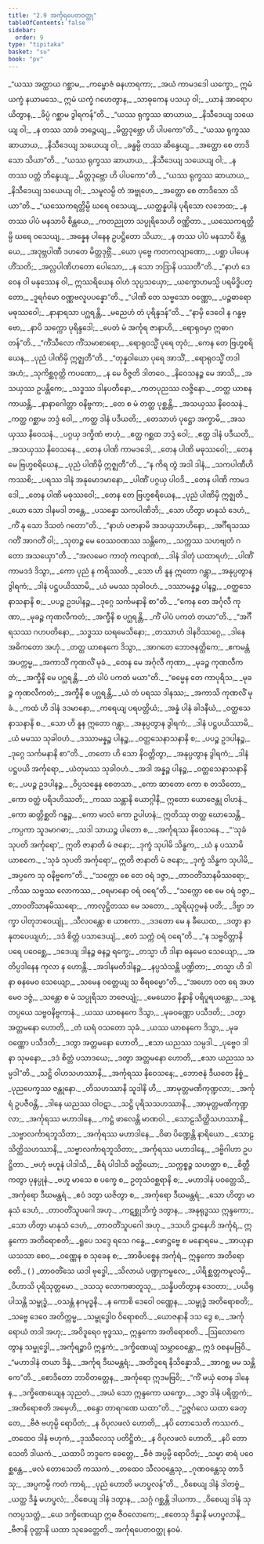 ```yaml
---
title: "2.9 အင်္ကုရပေတဝတ္ထု"
tableOfContents: false
sidebar:
  order: 9
type: "tipitaka"
basket: "su"
book: "pv"
---
```



<DynamicBreadcrumb />

<Division number="257" book="pv" e="ch" v="19" p="154">

<Paragraph number="281" type="verses" book="pv">
_“ယဿ အတ္ထာယ ဂစ္ဆာမ,_  
_ကမ္ဗောဇံ ဓနဟာရကာ;_  
_အယံ ကာမဒဒေါ ယက္ခော,_  
ဣမံ ယက္ခံ နယာမသေ._  

</Paragraph>

</Division>
<Division number="258" book="pv" e="ch" v="19" p="154">

<Paragraph number="282" type="verses" book="pv">
ဣမံ ယက္ခံ ဂဟေတွာန,_  
_သာဓုကေန ပသယှ ဝါ;_  
_ယာနံ အာရောပယိတွာန,_  
_ခိပ္ပံ ဂစ္ဆာမ ဒွါရကန်”တိ._  

</Paragraph>

</Division>
<Division number="259" book="pv" e="ch" v="19" p="154">

<Paragraph number="283" type="verses" book="pv">
_“ယဿ ရုက္ခဿ ဆာယာယ,_  
_နိသီဒေယျ သယေယျ ဝါ;_  
_န တဿ သာခံ ဘဉ္ဇေယျ,_  
_မိတ္တဒုဗ္ဘော ဟိ ပါပကော”တိ._  

</Paragraph>

</Division>
<Division number="260" book="pv" e="ch" v="19" p="154">

<Paragraph number="284" type="verses" book="pv">
_“ယဿ ရုက္ခဿ ဆာယာယ,_  
_နိသီဒေယျ သယေယျ ဝါ;_  
_ခန္ဓမ္ပိ တဿ ဆိန္ဒေယျ,_  
_အတ္ထော စေ တာဒိသော သိယာ”တိ._  

</Paragraph>

</Division>
<Division number="261" book="pv" e="ch" v="19" p="155">

<Paragraph number="285" type="verses" book="pv">
_“ယဿ ရုက္ခဿ ဆာယာယ,_  
_နိသီဒေယျ သယေယျ ဝါ;_  
_န တဿ ပတ္တံ ဘိန္ဒေယျ,_  
_မိတ္တဒုဗ္ဘော ဟိ ပါပကော”တိ._  

</Paragraph>

</Division>
<Division number="262" book="pv" e="ch" v="19" p="155">

<Paragraph number="286" type="verses" book="pv">
_“ယဿ ရုက္ခဿ ဆာယာယ,_  
_နိသီဒေယျ သယေယျ ဝါ;_  
_သမူလမ္ပိ တံ အဗ္ဗုဟေ,_  
_အတ္ထော စေ တာဒိသော သိယာ”တိ._  

</Paragraph>

</Division>
<Division number="263" book="pv" e="ch" v="19" p="155">

<Paragraph number="287" type="verses" book="pv">
_“ယဿေကရတ္တိမ္ပိ ဃရေ ဝသေယျ,_  
_ယတ္ထန္နပါနံ ပုရိသော လဘေထ;_  
_န တဿ ပါပံ မနသာပိ စိန္တယေ,_  
_ကတညုတာ သပ္ပုရိသေဟိ ဝဏ္ဏိတာ._  

</Paragraph>

</Division>
<Division number="264" book="pv" e="ch" v="19" p="155">

<Paragraph number="288" type="verses" book="pv">
_ယဿေကရတ္တိမ္ပိ ဃရေ ဝသေယျ,_  
_အန္နေန ပါနေန ဥပဋ္ဌိတော သိယာ;_  
_န တဿ ပါပံ မနသာပိ စိန္တယေ,_  
_အဒုဗ္ဘပါဏီ ဒဟတေ မိတ္တဒုဗ္ဘိံ._  

</Paragraph>

</Division>
<Division number="265" book="pv" e="ch" v="19" p="155">

<Paragraph number="289" type="verses" book="pv">
_ယော ပုဗ္ဗေ ကတကလျာဏော,_  
_ပစ္ဆာ ပါပေန ဟိံသတိ;_  
_အလ္လပါဏိဟတော ပေါသော,_  
_န သော ဘဒြာနိ ပဿတီ”တိ._  

</Paragraph>

</Division>
<Division number="266" book="pv" e="ch" v="19" p="155">

<Paragraph number="290" type="verses" book="pv">
_“နာဟံ ဒေဝေန ဝါ မနုဿေန ဝါ,_  
ဣဿရိယေန ဝါဟံ သုပ္ပသယှော;_  
_ယက္ခောဟမသ္မိ ပရမိဒ္ဓိပတ္တော,_  
_ဒူရင်္ဂမော ဝဏ္ဏဗလူပပန္နော”တိ._  

</Paragraph>

</Division>
<Division number="267" book="pv" e="ch" v="19" p="155">

<Paragraph number="291" type="verses" book="pv">
_“ပါဏိ တေ သဗ္ဗသော ဝဏ္ဏော,_  
_ပဉ္စဓာရော မဓုဿဝေါ;_  
_နာနာရသာ ပဂ္ဃရန္တိ,_  
_မညေဟံ တံ ပုရိန္ဒဒန်”တိ._  

</Paragraph>

</Division>
<Division number="268" book="pv" e="ch" v="19" p="155">

<Paragraph number="292" type="verses" book="pv">
_“နာမှိ ဒေဝေါ န ဂန္ဓဗ္ဗော,_  
_နာပိ သက္ကော ပုရိန္ဒဒေါ;_  
_ပေတံ မံ အင်္ကုရ ဇာနာဟိ,_  
_ရောရုဝမှာ ဣဓာဂတန်”တိ._  

</Paragraph>

</Division>
<Division number="269" book="pv" e="ch" v="19" p="155">

<Paragraph number="293" type="verses" book="pv">
_“ကိံသီလော ကိံသမာစာရော,_  
_ရောရုဝသ္မိံ ပုရေ တုဝံ;_  
_ကေန တေ ဗြဟ္မစရိယေန,_  
_ပုညံ ပါဏိမှိ ဣဇ္ဈတီ”တိ._  

</Paragraph>

</Division>
<Division number="270" book="pv" e="ch" v="19" p="155">

<Paragraph number="294" type="verses" book="pv">
_“တုန္နဝါယော ပုရေ အာသိံ,_  
_ရောရုဝသ္မိံ တဒါ အဟံ;_  
_သုကိစ္ဆဝုတ္တိ ကပဏော,_  
_န မေ ဝိဇ္ဇတိ ဒါတဝေ._  

</Paragraph>

</Division>
<Division number="271" book="pv" e="ch" v="19" p="156">

<Paragraph number="295" type="verses" book="pv">
_နိဝေသနဉ္စ မေ အာသိ,_  
_အသယှဿ ဥပန္တိကေ;_  
_သဒ္ဓဿ ဒါနပတိနော,_  
_ကတပုညဿ လဇ္ဇိနော._  

</Paragraph>

</Division>
<Division number="272" book="pv" e="ch" v="19" p="156">

<Paragraph number="296" type="verses" book="pv">
_တတ္ထ ယာစနကာယန္တိ,_  
_နာနာဂေါတ္တာ ဝနိဗ္ဗကာ;_  
_တေ စ မံ တတ္ထ ပုစ္ဆန္တိ,_  
_အသယှဿ နိဝေသနံ._  

</Paragraph>

</Division>
<Division number="273" book="pv" e="ch" v="19" p="156">

<Paragraph number="297" type="verses" book="pv">
_ကတ္ထ ဂစ္ဆာမ ဘဒ္ဒံ ဝေါ,_  
_ကတ္ထ ဒါနံ ပဒီယတိ;_  
_တေသာဟံ ပုဋ္ဌော အက္ခာမိ,_  
_အသယှဿ နိဝေသနံ._  

</Paragraph>

</Division>
<Division number="274" book="pv" e="ch" v="19" p="156">

<Paragraph number="298" type="verses" book="pv">
_ပဂ္ဂယှ ဒက္ခိဏံ ဗာဟုံ,_  
_ဧတ္ထ ဂစ္ဆထ ဘဒ္ဒံ ဝေါ;_  
_ဧတ္ထ ဒါနံ ပဒီယတိ,_  
_အသယှဿ နိဝေသနေ._  

</Paragraph>

</Division>
<Division number="275" book="pv" e="ch" v="19" p="156">

<Paragraph number="299" type="verses" book="pv">
_တေန ပါဏိ ကာမဒဒေါ,_  
_တေန ပါဏိ မဓုဿဝေါ;_  
_တေန မေ ဗြဟ္မစရိယေန,_  
_ပုညံ ပါဏိမှိ ဣဇ္ဈတီ”တိ._  

</Paragraph>

</Division>
<Division number="276" book="pv" e="ch" v="19" p="156">

<Paragraph number="300" type="verses" book="pv">
_“န ကိရ တွံ အဒါ ဒါနံ,_  
_သကပါဏီဟိ ကဿစိ;_  
_ပရဿ ဒါနံ အနုမောဒမာနော,_  
_ပါဏိံ ပဂ္ဂယှ ပါဝဒိ._  

</Paragraph>

</Division>
<Division number="277" book="pv" e="ch" v="19" p="156">

<Paragraph number="301" type="verses" book="pv">
_တေန ပါဏိ ကာမဒဒေါ,_  
_တေန ပါဏိ မဓုဿဝေါ;_  
_တေန တေ ဗြဟ္မစရိယေန,_  
_ပုညံ ပါဏိမှိ ဣဇ္ဈတိ._  

</Paragraph>

</Division>
<Division number="278" book="pv" e="ch" v="19" p="156">

<Paragraph number="302" type="verses" book="pv">
_ယော သော ဒါနမဒါ ဘန္တေ,_  
_ပသန္နော သကပါဏိဘိ;_  
_သော ဟိတွာ မာနုသံ ဒေဟံ,_  
_ကိံ နု သော ဒိသတံ ဂတော”တိ._  

</Paragraph>

</Division>
<Division number="279" book="pv" e="ch" v="19" p="156">

<Paragraph number="303" type="verses" book="pv">
_“နာဟံ ပဇာနာမိ အသယှသာဟိနော,_  
_အင်္ဂီရသဿ ဂတိံ အာဂတိံ ဝါ;_  
_သုတဉ္စ မေ ဝေဿဝဏဿ သန္တိကေ,_  
_သက္ကဿ သဟဗျတံ ဂတော အသယှော”တိ._  

</Paragraph>

</Division>
<Division number="280" book="pv" e="ch" v="19" p="156">

<Paragraph number="304" type="verses" book="pv">
_“အလမေဝ ကာတုံ ကလျာဏံ,_  
_ဒါနံ ဒါတုံ ယထာရဟံ;_  
_ပါဏိံ ကာမဒဒံ ဒိသွာ,_  
_ကော ပုညံ န ကရိဿတိ._  

</Paragraph>

</Division>
<Division number="281" book="pv" e="ch" v="19" p="156">

<Paragraph number="305" type="verses" book="pv">
_သော ဟိ နူန ဣတော ဂန္တွာ,_  
_အနုပ္ပတွာန ဒွါရကံ;_  
_ဒါနံ ပဋ္ဌပယိဿာမိ,_  
_ယံ မမဿ သုခါဝဟံ._  

</Paragraph>

</Division>
<Division number="282" book="pv" e="ch" v="19" p="156">

<Paragraph number="306" type="verses" book="pv">
_ဒဿာမန္နဉ္စ ပါနဉ္စ,_  
_ဝတ္ထသေနာသနာနိ စ;_  
_ပပဉ္စ ဥဒပါနဉ္စ,_  
_ဒုဂ္ဂေ သင်္ကမနာနိ စာ”တိ._  

</Paragraph>

</Division>
<Division number="283" book="pv" e="ch" v="19" p="157">

<Paragraph number="307" type="verses" book="pv">
_“ကေန တေ အင်္ဂုလီ ကုဏာ,_  
_မုခဉ္စ ကုဏလီကတံ;_  
_အက္ခီနိ စ ပဂ္ဃရန္တိ,_  
_ကိံ ပါပံ ပကတံ တယာ”တိ._  

</Paragraph>

</Division>
<Division number="284" book="pv" e="ch" v="19" p="157">

<Paragraph number="308" type="verses" book="pv">
_“အင်္ဂီရသဿ ဂဟပတိနော,_  
_သဒ္ဓဿ ဃရမေသိနော;_  
_တဿာဟံ ဒါနဝိဿဂ္ဂေ,_  
_ဒါနေ အဓိကတော အဟုံ._  

</Paragraph>

</Division>
<Division number="285" book="pv" e="ch" v="19" p="157">

<Paragraph number="309" type="verses" book="pv">
_တတ္ထ ယာစနကေ ဒိသွာ,_  
_အာဂတေ ဘောဇနတ္ထိကေ;_  
_ဧကမန္တံ အပက္ကမ္မ,_  
_အကာသိံ ကုဏလိံ မုခံ._  

</Paragraph>

</Division>
<Division number="286" book="pv" e="ch" v="19" p="157">

<Paragraph number="310" type="verses" book="pv">
_တေန မေ အင်္ဂုလီ ကုဏာ,_  
_မုခဉ္စ ကုဏလီကတံ;_  
_အက္ခီနိ မေ ပဂ္ဃရန္တိ,_  
_တံ ပါပံ ပကတံ မယာ”တိ._  

</Paragraph>

</Division>
<Division number="287" book="pv" e="ch" v="19" p="157">

<Paragraph number="311" type="verses" book="pv">
_“ဓမ္မေန တေ ကာပုရိသ,_  
_မုခဉ္စ ကုဏလီကတံ;_  
_အက္ခီနိ စ ပဂ္ဃရန္တိ,_  
_ယံ တံ ပရဿ ဒါနဿ;_  
_အကာသိ ကုဏလိံ မုခံ._  

</Paragraph>

</Division>
<Division number="288" book="pv" e="ch" v="19" p="157">

<Paragraph number="312" type="verses" book="pv">
_ကထံ ဟိ ဒါနံ ဒဒမာနော,_  
_ကရေယျ ပရပတ္တိယံ;_  
_အန္နံ ပါနံ ခါဒနီယံ,_  
_ဝတ္ထသေနာသနာနိ စ._  

</Paragraph>

</Division>
<Division number="289" book="pv" e="ch" v="19" p="157">

<Paragraph number="313" type="verses" book="pv">
_သော ဟိ နူန ဣတော ဂန္တွာ,_  
_အနုပ္ပတွာန ဒွါရကံ;_  
_ဒါနံ ပဋ္ဌပယိဿာမိ,_  
_ယံ မမဿ သုခါဝဟံ._  

</Paragraph>

</Division>
<Division number="290" book="pv" e="ch" v="19" p="157">

<Paragraph number="314" type="verses" book="pv">
_ဒဿာမန္နဉ္စ ပါနဉ္စ,_  
_ဝတ္ထသေနာသနာနိ စ;_  
_ပပဉ္စ ဥဒပါနဉ္စ,_  
_ဒုဂ္ဂေ သင်္ကမနာနိ စာ”တိ._  

</Paragraph>

</Division>
<Division number="291" book="pv" e="ch" v="19" p="157">

<Paragraph number="315" type="verses" book="pv">
_တတော ဟိ သော နိဝတ္တိတွာ,_  
_အနုပ္ပတွာန ဒွါရကံ;_  
_ဒါနံ ပဋ္ဌပယိ အင်္ကုရော,_  
_ယံတုမဿ သုခါဝဟံ._  

</Paragraph>

</Division>
<Division number="292" book="pv" e="ch" v="19" p="157">

<Paragraph number="316" type="verses" book="pv">
_အဒါ အန္နဉ္စ ပါနဉ္စ,_  
_ဝတ္ထသေနာသနာနိ စ;_  
_ပပဉ္စ ဥဒပါနဉ္စ,_  
_ဝိပ္ပသန္နေန စေတသာ._  

</Paragraph>

</Division>
<Division number="293" book="pv" e="ch" v="19" p="157">

<Paragraph number="317" type="verses" book="pv">
_ကော ဆာတော ကော စ တသိတော,_  
_ကော ဝတ္ထံ ပရိဒဟိဿတိ;_  
_ကဿ သန္တာနိ ယောဂ္ဂါနိ,_  
ဣတော ယောဇေန္တု ဝါဟနံ._  

</Paragraph>

</Division>
<Division number="294" book="pv" e="ch" v="19" p="157">

<Paragraph number="318" type="verses" book="pv">
_ကော ဆတ္တိစ္ဆတိ ဂန္ဓဉ္စ,_  
_ကော မာလံ ကော ဥပါဟနံ;_  
ဣတိဿု တတ္ထ ဃောသေန္တိ,_  
_ကပ္ပကာ သူဒမာဂဓာ;_  
_သဒါ သာယဉ္စ ပါတော စ,_  
_အင်္ကုရဿ နိဝေသနေ._  

</Paragraph>

</Division>
<Division number="295" book="pv" e="ch" v="19" p="158">

<Paragraph number="319" type="verses" book="pv">
_“‘သုခံ သုပတိ အင်္ကုရော’,_  
ဣတိ ဇာနာတိ မံ ဇနော;_  
_ဒုက္ခံ သုပါမိ သိန္ဓက,_  
_ယံ န ပဿာမိ ယာစကေ._  

</Paragraph>

</Division>
<Division number="296" book="pv" e="ch" v="19" p="158">

<Paragraph number="320" type="verses" book="pv">
_‘သုခံ သုပတိ အင်္ကုရော’,_  
ဣတိ ဇာနာတိ မံ ဇနော;_  
_ဒုက္ခံ သိန္ဓက သုပါမိ,_  
_အပ္ပကေ သု ဝနိဗ္ဗကေ”တိ._  

</Paragraph>

</Division>
<Division number="297" book="pv" e="ch" v="19" p="158">

<Paragraph number="321" type="verses" book="pv">
_“သက္ကော စေ တေ ဝရံ ဒဇ္ဇာ,_  
_တာဝတိံသာနမိဿရော;_  
_ကိဿ သဗ္ဗဿ လောကဿ,_  
_ဝရမာနော ဝရံ ဝရေ”တိ._  

</Paragraph>

</Division>
<Division number="298" book="pv" e="ch" v="19" p="158">

<Paragraph number="322" type="verses" book="pv">
_“သက္ကော စေ မေ ဝရံ ဒဇ္ဇာ,_  
_တာဝတိံသာနမိဿရော;_  
_ကာလုဋ္ဌိတဿ မေ သတော,_  
_သူရိယုဂ္ဂမနံ ပတိ;_  
_ဒိဗ္ဗာ ဘက္ခာ ပါတုဘဝေယျုံ,_  
_သီလဝန္တော စ ယာစကာ._  

</Paragraph>

</Division>
<Division number="299" book="pv" e="ch" v="19" p="158">

<Paragraph number="323" type="verses" book="pv">
_ဒဒတော မေ န ခီယေထ,_  
_ဒတွာ နာနုတပေယျဟံ;_  
_ဒဒံ စိတ္တံ ပသာဒေယျံ,_  
_ဧတံ သက္ကံ ဝရံ ဝရေ”တိ._  

</Paragraph>

</Division>
<Division number="300" book="pv" e="ch" v="19" p="158">

<Paragraph number="324" type="verses" book="pv">
_“န သဗ္ဗဝိတ္တာနိ ပရေ ပဝေစ္ဆေ,_  
_ဒဒေယျ ဒါနဉ္စ ဓနဉ္စ ရက္ခေ;_  
_တသ္မာ ဟိ ဒါနာ ဓနမေဝ သေယျော,_  
_အတိပ္ပဒါနေန ကုလာ န ဟောန္တိ._  

</Paragraph>

</Division>
<Division number="301" book="pv" e="ch" v="19" p="158">

<Paragraph number="325" type="verses" book="pv">
_အဒါနမတိဒါနဉ္စ,_  
_နပ္ပသံသန္တိ ပဏ္ဍိတာ;_  
_တသ္မာ ဟိ ဒါနာ ဓနမေဝ သေယျော,_  
_သမေန ဝတ္တေယျ သ ဓီရဓမ္မော”တိ._  

</Paragraph>

</Division>
<Division number="302" book="pv" e="ch" v="19" p="158">

<Paragraph number="326" type="verses" book="pv">
_“အဟော ဝတ ရေ အဟမေဝ ဒဇ္ဇံ,_  
_သန္တော စ မံ သပ္ပုရိသာ ဘဇေယျုံ;_  
_မေဃောဝ နိန္နာနိ ပရိပူရယန္တော,_  
_သန္တပ္ပယေ သဗ္ဗဝနိဗ္ဗကာနံ._  

</Paragraph>

</Division>
<Division number="303" book="pv" e="ch" v="19" p="158">

<Paragraph number="327" type="verses" book="pv">
_ယဿ ယာစနကေ ဒိသွာ,_  
_မုခဝဏ္ဏော ပသီဒတိ;_  
_ဒတွာ အတ္တမနော ဟောတိ,_  
_တံ ဃရံ ဝသတော သုခံ._  

</Paragraph>

</Division>
<Division number="304" book="pv" e="ch" v="19" p="158">

<Paragraph number="328" type="verses" book="pv">
_ယဿ ယာစနကေ ဒိသွာ,_  
_မုခဝဏ္ဏော ပသီဒတိ;_  
_ဒတွာ အတ္တမနော ဟောတိ,_  
_ဧသာ ယညဿ သမ္ပဒါ._  

</Paragraph>

</Division>
<Division number="305" book="pv" e="ch" v="19" p="159">

<Paragraph number="329" type="verses" book="pv">
_ပုဗ္ဗေဝ ဒါနာ သုမနော,_  
_ဒဒံ စိတ္တံ ပသာဒယေ;_  
_ဒတွာ အတ္တမနော ဟောတိ,_  
_ဧသာ ယညဿ သမ္ပဒါ”တိ._  

</Paragraph>

</Division>
<Division number="306" book="pv" e="ch" v="19" p="159">

<Paragraph number="330" type="verses" book="pv">
_သဋ္ဌိ ဝါဟသဟဿာနိ,_  
_အင်္ကုရဿ နိဝေသနေ;_  
_ဘောဇနံ ဒီယတေ နိစ္စံ,_  
_ပုညပေက္ခဿ ဇန္တုနော._  

</Paragraph>

</Division>
<Division number="307" book="pv" e="ch" v="19" p="159">

<Paragraph number="331" type="verses" book="pv">
_တိသဟဿာနိ သူဒါနိ ဟိ,_  
_အာမုတ္တမဏိကုဏ္ဍလာ;_  
_အင်္ကုရံ ဥပဇီဝန္တိ,_  
_ဒါနေ ယညဿ ဝါဝဋာ._  

</Paragraph>

</Division>
<Division number="308" book="pv" e="ch" v="19" p="159">

<Paragraph number="332" type="verses" book="pv">
_သဋ္ဌိ ပုရိသသဟဿာနိ,_  
_အာမုတ္တမဏိကုဏ္ဍလာ;_  
_အင်္ကုရဿ မဟာဒါနေ,_  
_ကဋ္ဌံ ဖာလေန္တိ မာဏဝါ._  

</Paragraph>

</Division>
<Division number="309" book="pv" e="ch" v="19" p="159">

<Paragraph number="333" type="verses" book="pv">
_သောဠသိတ္ထိသဟဿာနိ,_  
_သဗ္ဗာလင်္ကာရဘူသိတာ;_  
_အင်္ကုရဿ မဟာဒါနေ,_  
_ဝိဓာ ပိဏ္ဍေန္တိ နာရိယော._  

</Paragraph>

</Division>
<Division number="310" book="pv" e="ch" v="19" p="159">

<Paragraph number="334" type="verses" book="pv">
_သောဠသိတ္ထိသဟဿာနိ,_  
_သဗ္ဗာလင်္ကာရဘူသိတာ;_  
_အင်္ကုရဿ မဟာဒါနေ,_  
_ဒဗ္ဗိဂါဟာ ဥပဋ္ဌိတာ._  

</Paragraph>

</Division>
<Division number="311" book="pv" e="ch" v="19" p="159">

<Paragraph number="335" type="verses" book="pv">
_ဗဟုံ ဗဟူနံ ပါဒါသိ,_  
_စိရံ ပါဒါသိ ခတ္တိယော;_  
_သက္ကစ္စဉ္စ သဟတ္ထာ စ,_  
_စိတ္တီကတွာ ပုနပ္ပုနံ._  

</Paragraph>

</Division>
<Division number="312" book="pv" e="ch" v="19" p="159">

<Paragraph number="336" type="verses" book="pv">
_ဗဟူ မာသေ စ ပက္ခေ စ,_  
ဥတုသံဝစ္ဆရာနိ စ;_  
_မဟာဒါနံ ပဝတ္တေသိ,_  
_အင်္ကုရော ဒီဃမန္တရံ._  

</Paragraph>

</Division>
<Division number="313" book="pv" e="ch" v="19" p="159">

<Paragraph number="337" type="verses" book="pv">
_ဧဝံ ဒတွာ ယဇိတွာ စ,_  
_အင်္ကုရော ဒီဃမန္တရံ;_  
_သော ဟိတွာ မာနုသံ ဒေဟံ,_  
_တာဝတိံသူပဂေါ အဟု._  

</Paragraph>

</Division>
<Division number="314" book="pv" e="ch" v="19" p="159">

<Paragraph number="338" type="verses" book="pv">
_ကဋစ္ဆုဘိက္ခံ ဒတွာန,_  
_အနုရုဒ္ဓဿ ဣန္ဒကော;_  
_သော ဟိတွာ မာနုသံ ဒေဟံ,_  
_တာဝတိံသူပဂေါ အဟု._  

</Paragraph>

</Division>
<Division number="315" book="pv" e="ch" v="19" p="159">

<Paragraph number="339" type="verses" book="pv">
_ဒသဟိ ဌာနေဟိ အင်္ကုရံ,_  
ဣန္ဒကော အတိရောစတိ;_  
_ရူပေ သဒ္ဒေ ရသေ ဂန္ဓေ,_  
_ဖောဋ္ဌဗ္ဗေ စ မနောရမေ._  

</Paragraph>

</Division>
<Division number="316" book="pv" e="ch" v="19" p="159">

<Paragraph number="340" type="verses" book="pv">
_အာယုနာ ယသသာ စေဝ,_  
_ဝဏ္ဏေန စ သုခေန စ;_  
_အာဓိပစ္စေန အင်္ကုရံ,_  
ဣန္ဒကော အတိရောစတိ._  

</Paragraph>

<Paragraph number="341" book="pv">
( )
</Paragraph>

</Division>
<Division number="317" book="pv" e="ch" v="19" p="159">

<Paragraph number="342" type="verses" book="pv">
_တာဝတိံသေ ယဒါ ဗုဒ္ဓေါ,_  
_သိလာယံ ပဏ္ဍုကမ္ဗလေ;_  
_ပါရိစ္ဆတ္တကမူလမှိ,_  
_ဝိဟာသိ ပုရိသုတ္တမော._  

</Paragraph>

</Division>
<Division number="318" book="pv" e="ch" v="19" p="160">

<Paragraph number="343" type="verses" book="pv">
_ဒသသု လောကဓာတူသု,_  
_သန္နိပတိတွာန ဒေဝတာ;_  
_ပယိရုပါသန္တိ သမ္ဗုဒ္ဓံ,_  
_ဝသန္တံ နဂမုဒ္ဓနိ._  

</Paragraph>

</Division>
<Division number="319" book="pv" e="ch" v="19" p="160">

<Paragraph number="344" type="verses" book="pv">
_န ကောစိ ဒေဝေါ ဝဏ္ဏေန,_  
_သမ္ဗုဒ္ဓံ အတိရောစတိ;_  
_သဗ္ဗေ ဒေဝေ အတိက္ကမ္မ,_  
_သမ္ဗုဒ္ဓေါဝ ဝိရောစတိ._  

</Paragraph>

</Division>
<Division number="320" book="pv" e="ch" v="19" p="160">

<Paragraph number="345" type="verses" book="pv">
_ယောဇနာနိ ဒသ ဒွေ စ,_  
_အင်္ကုရောယံ တဒါ အဟု;_  
_အဝိဒူရေဝ ဗုဒ္ဓဿ,_  
ဣန္ဒကော အတိရောစတိ._  

</Paragraph>

</Division>
<Division number="321" book="pv" e="ch" v="19" p="160">

<Paragraph number="346" type="verses" book="pv">
_ဩလောကေတွာန သမ္ဗုဒ္ဓေါ,_  
_အင်္ကုရဉ္စာပိ ဣန္ဒကံ;_  
_ဒက္ခိဏေယျံ သမ္ဘာဝေန္တော,_  
ဣဒံ ဝစနမဗြဝိ._  

</Paragraph>

</Division>
<Division number="322" book="pv" e="ch" v="19" p="160">

<Paragraph number="347" type="verses" book="pv">
_“မဟာဒါနံ တယာ ဒိန္နံ,_  
_အင်္ကုရ ဒီဃမန္တရံ;_  
_အတိဒူရေ နိသိန္နောသိ,_  
_အာဂစ္ဆ မမ သန္တိကေ”တိ._  

</Paragraph>

</Division>
<Division number="323" book="pv" e="ch" v="19" p="160">

<Paragraph number="348" type="verses" book="pv">
_စောဒိတော ဘာဝိတတ္တေန,_  
_အင်္ကုရော ဣဒမဗြဝိ;_  
_“ကိံ မယှံ တေန ဒါနေန,_  
_ဒက္ခိဏေယျေန သုညတံ._  

</Paragraph>

</Division>
<Division number="324" book="pv" e="ch" v="19" p="160">

<Paragraph number="349" type="verses" book="pv">
_အယံ သော ဣန္ဒကော ယက္ခော,_  
_ဒဇ္ဇာ ဒါနံ ပရိတ္တကံ;_  
_အတိရောစတိ အမှေဟိ,_  
_စန္ဒော တာရဂဏေ ယထာ”တိ._  

</Paragraph>

</Division>
<Division number="325" book="pv" e="ch" v="19" p="160">

<Paragraph number="350" type="verses" book="pv">
_“ဥဇ္ဇင်္ဂလေ ယထာ ခေတ္တေ,_  
_ဗီဇံ ဗဟုမ္ပိ ရောပိတံ;_  
_န ဝိပုလဖလံ ဟောတိ,_  
_နပိ တောသေတိ ကဿကံ._  

</Paragraph>

</Division>
<Division number="326" book="pv" e="ch" v="19" p="160">

<Paragraph number="351" type="verses" book="pv">
_တထေဝ ဒါနံ ဗဟုကံ,_  
_ဒုဿီလေသု ပတိဋ္ဌိတံ;_  
_န ဝိပုလဖလံ ဟောတိ,_  
_နပိ တောသေတိ ဒါယကံ._  

</Paragraph>

</Division>
<Division number="327" book="pv" e="ch" v="19" p="160">

<Paragraph number="352" type="verses" book="pv">
_ယထာပိ ဘဒ္ဒကေ ခေတ္တေ,_  
_ဗီဇံ အပ္ပမ္ပိ ရောပိတံ;_  
_သမ္မာ ဓာရံ ပဝေစ္ဆန္တေ,_  
_ဖလံ တောသေတိ ကဿကံ._  

</Paragraph>

</Division>
<Division number="328" book="pv" e="ch" v="19" p="160">

<Paragraph number="353" type="verses" book="pv">
_တထေဝ သီလဝန္တေသု,_  
_ဂုဏဝန္တေသု တာဒိသု;_  
_အပ္ပကမ္ပိ ကတံ ကာရံ,_  
_ပုညံ ဟောတိ မဟပ္ဖလန်”တိ._  

</Paragraph>

</Division>
<Division number="329" book="pv" e="ch" v="19" p="160">

<Paragraph number="354" type="verses" book="pv">
_ဝိစေယျ ဒါနံ ဒါတဗ္ဗံ,_  
_ယတ္ထ ဒိန္နံ မဟပ္ဖလံ;_  
_ဝိစေယျ ဒါနံ ဒတွာန,_  
_သဂ္ဂံ ဂစ္ဆန္တိ ဒါယကာ._  

</Paragraph>

</Division>
<Division number="330" book="pv" e="ch" v="19" p="161">

<Paragraph number="355" type="verses" book="pv">
_ဝိစေယျ ဒါနံ သုဂတပ္ပသတ္ထံ,_  
_ယေ ဒက္ခိဏေယျာ ဣဓ ဇီဝလောကေ;_  
_ဧတေသု ဒိန္နာနိ မဟပ္ဖလာနိ,_  
_ဗီဇာနိ ဝုတ္တာနိ ယထာ သုခေတ္တေတိ._  


</Paragraph>
</Division>

<Paragraph number="356" type="center" book="pv">
အင်္ကုရပေတဝတ္ထု နဝမံ.
</Paragraph>